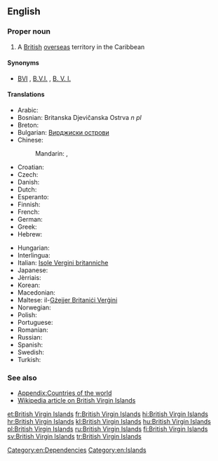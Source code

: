==English==
{{wikipedia}}

===Proper noun===
{{en-proper noun|sg=[[British]] [[Virgin Islands]]}}

# A [[British]] [[overseas]] territory in the Caribbean

====Synonyms====
* [[BVI]] , [[B.V.I.]] , [[B. V. I.]] {{qualifier|abbreviations}}

====Translations====
{{trans-top|a British overseas territory in the Caribbean}}
* Arabic: {{t-|ar|الجزر العذراء البريطانية|f|p|tr=al-júzur al-3adhraa' al-bariTaníyya|sc=Arab}}
* Bosnian: Britanska Djevičanska Ostrva ''n pl''
* Breton: {{t-|br|Inizi Gwerc'h Breizh-Veur}}
* Bulgarian: [[Вирджиски острови]]
* Chinese:
*: Mandarin: {{t|zh|英屬維爾京群島|sc=Hani}}, {{t|zh|英属维尔京群岛|tr=Yīng shǔ Wéi'ěrjīng qúndǎo|sc=Hani}}
* Croatian: {{t-|hr|Britanski Djevičanski otoci}}
* Czech: {{t-|cs|Britské Panenské ostrovy|m|p}}
* Danish: {{t-|da|Britiske Jomfruøer}}
* Dutch: {{t-|nl|Britse Maagdeneilanden}}
* Esperanto: {{t-|eo|Britaj Virgulininsuloj}}
* Finnish: {{t-|fi|Brittiläiset Neitsytsaaret}}
* French: {{t-|fr|Îles Vierges britanniques|f|p}}
* German: {{t-|de|Britische Jungferninseln|f|p}}
* Greek: {{t-|el|Βρετανικές Παρθένοι Νήσοι}}
* Hebrew: {{t-|he|איי הבתולה הבריטיים|p|tr=Iyey ha-btula ha-britiyim|sc=Hebr}}
{{trans-mid}}
* Hungarian: {{t+|hu|Brit Virgin-szigetek}}
* Interlingua: {{t-|ia|Insulas Virgine britannic}}
* Italian: [[Isole Vergini britanniche]]
* Japanese: {{t-|ja|英領ヴァージン諸島|tr=Ei-ryō Vājin-shotō|sc=Jpan}}
* Jèrriais: {{tø|roa-jer|Îles Vièrges Britanniques|f|p}}
* Korean: {{t-|ko|영국령 버진아일랜드|tr=Yeong-gunnyeong Beojin-aillaendeu|sc=Kore}}
* Macedonian: {{t-|mk|Британски Девствени Острови|m|p|tr=Brítanski Dévstveni Óstrovi}}
* Maltese: il-[[Gżejjer Britaniċi Verġini]]
* Norwegian: {{t-|no|Britiske Jomfruøyer}}
* Polish: {{t+|pl|Brytyjskie Wyspy Dziewicze|f|p}}
* Portuguese: {{t+|pt|Ilhas Virgens Britânicas|f|p}}
* Romanian: {{t-|ro|Insulele Virgine Britanice}}
* Russian: {{t-|ru|Бритaнскиe Виргинские острова|m|p|tr=Británskije Virgínskije óstrova}}
* Spanish: {{t+|es|Islas Vírgenes Británicas|f|p}}
* Swedish: {{t+|sv|Brittiska Jungfruöarna}}
* Turkish: {{t-|tr|Birleşik Krallık Virgin Adaları}}
{{trans-bottom}}

===See also===
* [[Appendix:Countries of the world]]
* [[w:British Virgin Islands|Wikipedia article on British Virgin Islands]]

[[Category:en:Dependencies]]
[[Category:en:Islands]]

[[et:British Virgin Islands]]
[[fr:British Virgin Islands]]
[[hi:British Virgin Islands]]
[[hr:British Virgin Islands]]
[[kl:British Virgin Islands]]
[[hu:British Virgin Islands]]
[[pl:British Virgin Islands]]
[[ru:British Virgin Islands]]
[[fi:British Virgin Islands]]
[[sv:British Virgin Islands]]
[[tr:British Virgin Islands]]